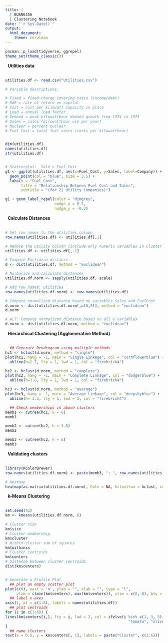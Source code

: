 ---
title: |
  | BUAN6356 
  | Clustering Notebook
date: "`r Sys.Date()`"
output:
  html_document:
    theme: cerulean
---

```{r loadpackages, warning=FALSE, message=FALSE}
pacman::p_load(tidyverse, ggrepel)
theme_set(theme_classic())
```

\  
__Utilities data__  
\  
```{r}
utilities.df <- read.csv("Utilities.csv")

# Variable descriptions:

# Fixed = fixed-charge covering ratio (income/debt) 
# RoR = rate of return on capital
# Cost = cost per kilowatt capacity in place
# Load = annual load factor
# Demand = peak kilowatthour demand growth from 1974 to 1975
# Sales = sales (kilowatthour use per year)
# Nuclear = percent nuclear
# Fuel Cost = total fuel costs (cents per kilowatthour)


dim(utilities.df)
names(utilities.df)
str(utilities.df)


# Scatterplot:  Sale v Fuel_Cost
g1 <- ggplot(utilities.df, aes(x=Fuel_Cost, y=Sales, label=Company)) + 
  geom_point(col = "blue", size = 3.5) +
  labs(x = "Fuel Cost", 
       title = "Relationship Between Fuel Cost and Sales",
       subtitle = "(for 22 Utility Companies)")

g1 + geom_label_repel(color = "dimgrey",
                      nudge_x = 0.1,
                      nudge_y = -0.2)

```

\  
__Calculate Distances__  
\  
```{r calcDistance}

# Set row names to the utilities column
row.names(utilities.df) <- utilities.df[,1]

# Remove the utility column (include only numeric variables in Cluster Analysis)
utilities.df <- utilities.df[,-1]

# Compute Euclidean distance
d <- dist(utilities.df, method = "euclidean")

# Normalize and calculate distances
utilities.df.norm <- sapply(utilities.df, scale)

# Add row names: utilities
row.names(utilities.df.norm) <- row.names(utilities.df) 

# Compute normalized distance based on variables Sales and FuelCost
d.norm <- dist(utilities.df.norm[,c(6,8)], method = "euclidean")
d.norm

# ALT: Compute normalized distance based on all 8 variables
d.norm <- dist(utilities.df.norm, method = "euclidean")
```

\  
__Hierarchical Clustering (Agglomerative Method)__  
\  
```{r}
  ## Generate Dendrogram using multiple methods  
hc1 <- hclust(d.norm, method = "single")
plot(hc1, hang = -1, main = "Single Linkage", col = "cornflowerblue") +
  abline(h=2.7, lty = 1, lwd = 1, col = "firebrick4")

hc2 <- hclust(d.norm, method = "complete")
plot(hc2, hang = -1, main = "Complete Linkage", col = "dodgerblue") +
  abline(h=3.8, lty = 1, lwd = 1, col = "firebrick4")

hc3 <- hclust(d.norm, method = "average")
plot(hc3, hang = -1, main = "Average Linkage", col = "deepskyblue") +
  abline(h= 3.5, lty = 1, lwd = 1, col = "firebrick4")

  ## Check memberships in above clusters
memb1 <- cutree(hc1, k = 6)
memb1

memb2 <- cutree(hc2, h = 3.8)
memb2

memb3 <- cutree(hc3, k = 6)
memb3

```


\  
__Validating clusters__  
\  
```{r heatmap}

library(RColorBrewer)
row.names(utilities.df.norm) <- paste(memb3, ": ", row.names(utilities.df), sep = "")

# Heatmap 
heatmap(as.matrix(utilities.df.norm), Colv = NA, hclustfun = hclust, col = brewer.pal(8, "PuBu"))

```


\  
__k-Means Clustering __  
\  
```{r}
set.seed(42)
km <- kmeans(utilities.df.norm, 6)

# Cluster size
km$size
# Cluster membership
km$cluster
# Within-cluster sum of squares
km$withinss
# Cluster centroids
km$centers
# Distance between cluster centroids
dist(km$centers)


# Generate a Profile Plot
  ## plot an empty scatter plot
plot(c(0), xaxt = 'n', ylab = "", xlab = "", type = "l", 
     ylim = c(min(km$centers), max(km$centers)), xlim = c(0, 8), bty = "n")
  ## label x-axes
axis(1, at = c(1:8), labels = names(utilities.df))
  ## plot centroids
for (i in c(1:6)) {
lines(km$centers[i,], lty = i, lwd = 2, col = ifelse(i %in% c(1, 3, 5),
                                                       "tomato", "olivedrab"))
}
  ## name clusters
text(x = 0.5, y = km$centers[, 1], labels = paste("Cluster", c(1:6)))


```




